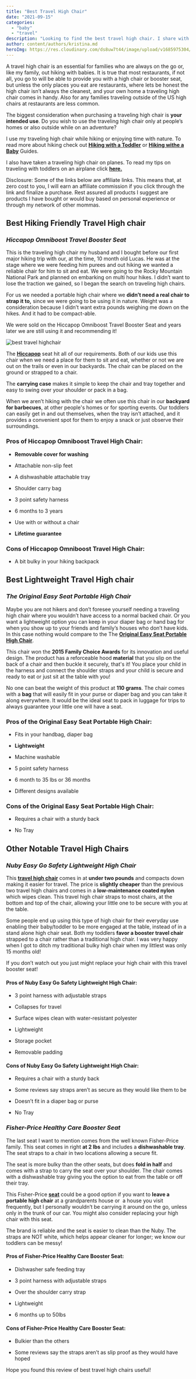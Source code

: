 ```yaml
---
title: "Best Travel High Chair"
date: "2021-09-15"
categories: 
  - "baby"
  - "travel"
description: "Looking to find the best travel high chair. I share with you my ultimate favorite travel high chair I use with my kids and runner ups!"
author: content/authors/kristina.md
heroImg: https://res.cloudinary.com/ds8uw7t44/image/upload/v1685975304/omniboost-travel-highchair.jpg
---
```


A travel high chair is an essential for families who are always on the go or, like my family, out hiking with babies. It is true that most restaurants, if not all, you go to will be able to provide you with a high chair or booster seat, but unless the only places you eat are restaurants, where lets be honest the high chair isn’t always the cleanest, and your own home a traveling high chair comes in handy. Also for any families traveling outside of the US high chairs at restaurants are less common.  

The biggest consideration when purchasing a traveling high chair is **your intended use**. Do you wish to use the traveling high chair only at people’s homes or also outside while on an adventure?

I use my traveling high chair while hiking or enjoying time with nature. To read more about hiking check out **[Hiking with a Toddler](https://allaboutmomma.com/equipment-needed-to-hike-with-your-toddler/)** or **[Hiking withe a Baby](https://allaboutmomma.com/hiking-with-you-baby-0-6-months/)** Guides.

I also have taken a traveling high chair on planes. To read my tips on traveling with toddlers on an airplane click [](https://allaboutmomma.com/tips-for-flying-with-toddlers/) **[here.](https://allaboutmomma.com/tips-for-flying-with-toddlers/)**

Disclosure: Some of the links below are affiliate links. This means that, at zero cost to you, I will earn an affiliate commission if you click through the link and finalize a purchase. Rest assured all products I suggest are products I have bought or would buy based on personal experience or through my network of other mommas.

## **Best Hiking Friendly Travel High chair**

### _Hiccapop Omniboost Travel Booster Seat_ 

<AffiliateLink affiliateSnippet="" button={false} image="" imageURL="//ws-na.amazon-adsystem.com/widgets/q?_encoding=UTF8&ASIN=B078K1W9B3&Format=_SL160_&ID=AsinImage&MarketPlace=US&ServiceVersion=20070822&WS=1&tag=allaboutmom06-20&language=en_US" linkURL="https://www.amazon.com/gp/product/B078K1W9B3?ie=UTF8&linkCode=li2&tag=allaboutmom06-20&linkId=1ff98dec10d2cbb28fffa7af70f1fe51&language=en_US&ref_=as_li_ss_il" />

This is the traveling high chair my husband and I bought before our first major hiking trip with our, at the time, 10 month old Lucas. He was at the stage where we were feeding him purees and out hiking we wanted a reliable chair for him to sit and eat. We were going to the Rocky Mountain National Park and planned on embarking on multi hour hikes. I didn’t want to lose the traction we gained, so I began the search on traveling high chairs. 

For us we needed a portable high chair where we **didn’t need a real chair to strap it to,** since we were going to be using it in nature. Weight was a consideration because I didn’t want extra pounds weighing me down on the hikes. And it had to be compact-able.

We were sold on the Hiccapop Omniboost Travel Booster Seat and years later we are still using it and recommending it!

![best travel highchair](https://res.cloudinary.com/ds8uw7t44/image/upload/v1685975304/omniboost-travel-highchair.jpg "The Hiccapop Seat allowed for this scenic snack break on our hike in New Hampshire")

The **[Hiccapop](https://www.amazon.com/gp/product/B078K1W9B3?ie=UTF8&linkCode=ll1&tag=allaboutmom06-20&linkId=d71426b0a899e09af1ed97529d943671&language=en_US&ref_=as_li_ss_tl)** [](https://www.amazon.com/gp/product/B078K1W9B3/ref=as_li_tl?ie=UTF8&camp=1789&creative=9325&creativeASIN=B078K1W9B3&linkCode=as2&tag=allaboutmomma-20&linkId=77a4e4dd98710df0bc86ba76ad169367) seat hit all of our requirements. Both of our kids use this chair when we need a place for them to sit and eat, whether or not we are out on the trails or even in our backyards. The chair can be placed on the ground or strapped to a chair.

The **carrying case** makes it simple to keep the chair and tray together and easy to swing over your shoulder or pack in a bag. 

When we aren’t hiking with the chair we often use this chair in our **backyard for barbecues**, at other people's homes or for sporting events. Our toddlers can easily get in and out themselves, when the tray isn’t attached, and it provides a convenient spot for them to enjoy a snack or just observe their surroundings. 

### Pros of Hiccapop Omniboost Travel High Chair:

- **Removable cover for washing**

- Attachable non-slip feet 

- A dishwashable attachable tray

- Shoulder carry bag

- 3 point safety harness

- 6 months to 3 years

- Use with or without a chair

- **Lifetime guarantee**

### Cons of Hiccapop Omniboost Travel High Chair:

- A bit bulky in your hiking backpack

## **Best Lightweight Travel High chair**

### _The Original Easy Seat Portable High Chair_

<AffiliateLink affiliateSnippet="" button={false} image="" imageURL="//ws-na.amazon-adsystem.com/widgets/q?_encoding=UTF8&ASIN=B0725Q8L6N&Format=_SL160_&ID=AsinImage&MarketPlace=US&ServiceVersion=20070822&WS=1&tag=allaboutmom06-20&language=en_US" linkURL="https://www.amazon.com/gp/product/B0725Q8L6N?ie=UTF8&linkCode=li2&tag=allaboutmom06-20&linkId=977f7c72958c6c0298b24b0e2ebbd7b4&language=en_US&ref_=as_li_ss_il" />

Maybe you are not hikers and don’t foresee yourself needing a traveling high chair where you wouldn’t have access to a normal backed chair. Or you want a lightweight option you can keep in your diaper bag or hand bag for when you show up to your friends and family’s houses who don’t have kids. In this case nothing would compare to the The [**Original Easy Seat Portable High Chair**](https://www.amazon.com/gp/product/B0725Q8L6N?ie=UTF8&linkCode=ll1&tag=allaboutmom06-20&linkId=dda626197156693a763238c38b31993c&language=en_US&ref_=as_li_ss_tl).

This chair won the **2015 Family Choice Awards** for its innovation and useful design. The product has a reforceable hood **material** that you slip on the back of a chair and then buckle it securely, that's it! You place your child in the harness and connect the shoulder straps and your child is secure and ready to eat or just sit at the table with you!

No one can beat the weight of this product at **110 grams**. The chair comes with a **bag** that will easily fit in your purse or diaper bag and you can take it along everywhere. It would be the ideal seat to pack in luggage for trips to always guarantee your little one will have a seat.

### Pros of the Original Easy Seat Portable High Chair: 

- Fits in your handbag, diaper bag

- **Lightweight**

- Machine washable

- 5 point safety harness

- 6 month to 35 lbs or 36 months

- Different designs available

### Cons of the Original Easy Seat Portable High Chair:  

- Requires a chair with a sturdy back

- No Tray 

## **Other Notable Travel High Chairs**

### _Nuby Easy Go Safety Lightweight High Chair_

<AffiliateLink affiliateSnippet="" button={false} image="" imageURL="//ws-na.amazon-adsystem.com/widgets/q?_encoding=UTF8&ASIN=B08Y6XLJQD&Format=_SL160_&ID=AsinImage&MarketPlace=US&ServiceVersion=20070822&WS=1&tag=allaboutmom06-20&language=en_US" linkURL="https://www.amazon.com/gp/product/B08Y6XLJQD?ie=UTF8&linkCode=li2&tag=allaboutmom06-20&linkId=2022487515c16618711d25d2fc1182b6&language=en_US&ref_=as_li_ss_il" />

This [**travel high chair**](https://www.amazon.com/gp/product/B08Y6XLJQD?ie=UTF8&linkCode=ll1&tag=allaboutmom06-20&linkId=367bcb8045676c010df684209faf7a3a&language=en_US&ref_=as_li_ss_tl) comes in at **under two pounds** and compacts down making it easier for travel. The price is **slightly cheaper** than the previous two travel high chairs and comes in a **low-maintenance coated nylon** which wipes clean. This travel high chair straps to most chairs, at the bottom and top of the chair, allowing your little one to be secure with you at the table. 

Some people end up using this type of high chair for their everyday use enabling their baby/toddler to be more engaged at the table, instead of in a stand alone high chair seat. Both my toddlers **favor a booster travel chair** strapped to a chair rather than a traditional high chair. I was very happy when I got to ditch my traditional bulky high chair when my littlest was only 15 months old! 

If you don’t watch out you just might replace your high chair with this travel booster seat!

#### Pros of Nuby Easy Go Safety Lightweight High Chair:

- 3 point harness with adjustable straps

- Collapses for travel

- Surface wipes clean with water-resistant polyester

- Lightweight

- Storage pocket

- Removable padding

#### Cons of Nuby Easy Go Safety Lightweight High Chair:

- Requires a chair with a sturdy back

- Some reviews say straps aren’t as secure as they would like them to be

- Doesn’t fit in a diaper bag or purse

- No Tray

### _Fisher-Price Healthy Care Booster Seat_

<AffiliateLink affiliateSnippet="" button={false} image="" imageURL="//ws-na.amazon-adsystem.com/widgets/q?_encoding=UTF8&ASIN=B014D4H754&Format=_SL160_&ID=AsinImage&MarketPlace=US&ServiceVersion=20070822&WS=1&tag=allaboutmom06-20&language=en_US" linkURL="https://www.amazon.com/gp/product/B014D4H754?ie=UTF8&linkCode=li2&tag=allaboutmom06-20&linkId=1beb11f5c97c03f79422b3a6775fe4ab&language=en_US&ref_=as_li_ss_il" />

The last seat I want to mention comes from the well known Fisher-Price family. This seat comes in right **at 2 lbs** and includes a **dishwashable tray**. The seat straps to a chair in two locations allowing a secure fit.

The seat is more bulky than the other seats, but does **fold in half** and comes with a strap to carry the seat over your shoulder. The chair comes with a dishwashable tray giving you the option to eat from the table or off their tray. 

This Fisher-Price [**seat**](https://www.amazon.com/gp/product/B014D4H754?ie=UTF8&linkCode=ll1&tag=allaboutmom06-20&linkId=40b5502f2f5416519eed8931b4cbde04&language=en_US&ref_=as_li_ss_tl) could be a good option if you want to **leave a portable high chair** at a grandparents house or  a house you visit frequently, but I personally wouldn’t be carrying it around on the go, unless only in the trunk of our car. You might also consider replacing your high chair with this seat. 

The brand is reliable and the seat is easier to clean than the Nuby. The straps are NOT white, which helps appear cleaner for longer; we know our toddlers can be messy!

<AffiliateLink affiliateSnippet="" button={false} image="" imageURL="//ws-na.amazon-adsystem.com/widgets/q?_encoding=UTF8&ASIN=B014D4H754&Format=_SL160_&ID=AsinImage&MarketPlace=US&ServiceVersion=20070822&WS=1&tag=allaboutmom06-20&language=en_US" linkURL="https://www.amazon.com/gp/product/B014D4H754?ie=UTF8&linkCode=li2&tag=allaboutmom06-20&linkId=a2b547a9772dcf9ba19105065c3f0efe&language=en_US&ref_=as_li_ss_il" />

#### Pros of Fisher-Price Healthy Care Booster Seat:

- Dishwasher safe feeding tray

- 3 point harness with adjustable straps

- Over the shoulder carry strap

- Lightweight

- 6 months up to 50lbs

#### Cons of Fisher-Price Healthy Care Booster Seat:

- Bulkier than the others

- Some reviews say the straps aren’t as slip proof as they would have hoped

Hope you found this review of best travel high chairs useful!
